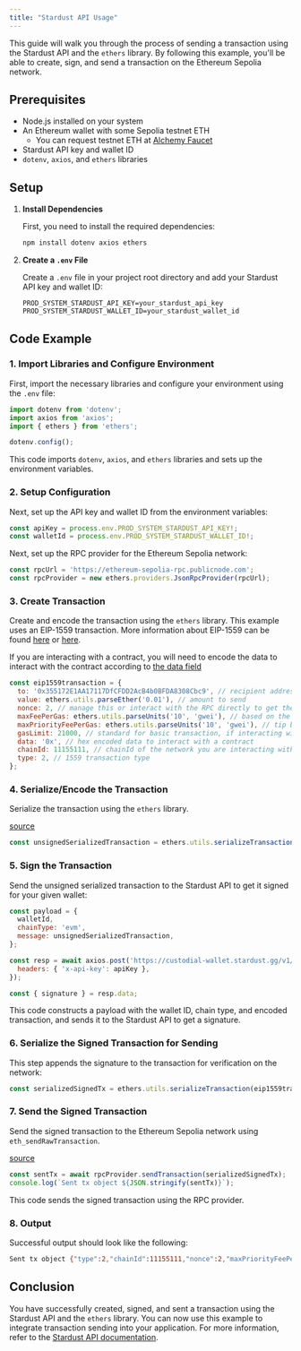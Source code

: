 ```yaml
---
title: "Stardust API Usage"
---
```


This guide will walk you through the process of sending a transaction using the Stardust API and the `ethers` library. By following this example, you'll be able to create, sign, and send a transaction on the Ethereum Sepolia network.

## Prerequisites

- Node.js installed on your system
- An Ethereum wallet with some Sepolia testnet ETH
  - You can request testnet ETH at [Alchemy Faucet](https://www.alchemy.com/faucets/ethereum-sepolia)
- Stardust API key and wallet ID
- `dotenv`, `axios`, and `ethers` libraries

## Setup

1. **Install Dependencies**

   First, you need to install the required dependencies:

   ```bash
   npm install dotenv axios ethers
   ```

2. **Create a `.env` File**

   Create a `.env` file in your project root directory and add your Stardust API key and wallet ID:

   ```env
   PROD_SYSTEM_STARDUST_API_KEY=your_stardust_api_key
   PROD_SYSTEM_STARDUST_WALLET_ID=your_stardust_wallet_id
   ```

## Code Example

### 1. Import Libraries and Configure Environment

First, import the necessary libraries and configure your environment using the `.env` file:

```javascript
import dotenv from 'dotenv';
import axios from 'axios';
import { ethers } from 'ethers';

dotenv.config();
```

This code imports `dotenv`, `axios`, and `ethers` libraries and sets up the environment variables.

### 2. Setup Configuration

Next, set up the API key and wallet ID from the environment variables:

```javascript
const apiKey = process.env.PROD_SYSTEM_STARDUST_API_KEY!;
const walletId = process.env.PROD_SYSTEM_STARDUST_WALLET_ID!;
```

Next, set up the RPC provider for the Ethereum Sepolia network:

```javascript
const rpcUrl = 'https://ethereum-sepolia-rpc.publicnode.com';
const rpcProvider = new ethers.providers.JsonRpcProvider(rpcUrl);
```

### 3. Create Transaction

Create and encode the transaction using the `ethers` library. This example uses an EIP-1559 transaction. More information about EIP-1559 can be found [here](https://eips.ethereum.org/EIPS/eip-1559) or [here](https://ethereum.org/en/developers/docs/transactions/).

If you are interacting with a contract, you will need to encode the data to interact with the contract according to [the data field](https://ethereum.org/en/developers/docs/transactions/#the-data-field)

```javascript
const eip1559transaction = {
  to: '0x355172E1AA17117DfCFDD2AcB4b0BFDA8308Cbc9', // recipient address, contract or EOA
  value: ethers.utils.parseEther('0.01'), // amount to send
  nonce: 2, // manage this or interact with the RPC directly to get the next nonce
  maxFeePerGas: ethers.utils.parseUnits('10', 'gwei'), // based on the network you are interacting with
  maxPriorityFeePerGas: ethers.utils.parseUnits('10', 'gwei'), // tip based on the network you are interacting with
  gasLimit: 21000, // standard for basic transaction, if interacting with a contract you will need to estimate the gas
  data: '0x', // hex encoded data to interact with a contract
  chainId: 11155111, // chainId of the network you are interacting with, this example uses Sepolia
  type: 2, // 1559 transaction type
};
```

### 4. Serialize/Encode the Transaction

Serialize the transaction using the `ethers` library.

[source](https://github.com/ethers-io/ethers.js/blob/v5.7.2/packages/transactions/src.ts/index.ts#L305)

```javascript
const unsignedSerializedTransaction = ethers.utils.serializeTransaction(eip1559transaction);
```

### 5. Sign the Transaction

Send the unsigned serialized transaction to the Stardust API to get it signed for your given wallet:

```javascript
const payload = {
  walletId,
  chainType: 'evm',
  message: unsignedSerializedTransaction,
};

const resp = await axios.post('https://custodial-wallet.stardust.gg/v1/sign/message', payload, {
  headers: { 'x-api-key': apiKey },
});

const { signature } = resp.data;
```

This code constructs a payload with the wallet ID, chain type, and encoded transaction, and sends it to the Stardust API to get a signature.

### 6. Serialize the Signed Transaction for Sending

This step appends the signature to the transaction for verification on the network:

```javascript
const serializedSignedTx = ethers.utils.serializeTransaction(eip1559transaction, signature);
```

### 7. Send the Signed Transaction

Send the signed transaction to the Ethereum Sepolia network using `eth_sendRawTransaction`.

[source](https://github.com/ethers-io/ethers.js/blob/v5.7.2/packages/providers/src.ts/json-rpc-provider.ts#L212)

```javascript
const sentTx = await rpcProvider.sendTransaction(serializedSignedTx);
console.log(`Sent tx object ${JSON.stringify(sentTx)}`);
```

This code sends the signed transaction using the RPC provider.

### 8. Output

Successful output should look like the following:

```bash
Sent tx object {"type":2,"chainId":11155111,"nonce":2,"maxPriorityFeePerGas":{"type":"BigNumber","hex":"0x02540be400"},"maxFeePerGas":{"type":"BigNumber","hex":"0x02540be400"},"gasPrice":null,"gasLimit":{"type":"BigNumber","hex":"0x5208"},"to":"0x355172E1AA17117DfCFDD2AcB4b0BFDA8308Cbc9","value":{"type":"BigNumber","hex":"0x2386f26fc10000"},"data":"0x","accessList":[],"hash":"0x93f06003a67a83764aa7cd2701ba827488a4b4d9d2a99385806543a872556479","v":0,"r":"0x4bf8227064515642ffd2a66be059b729abd2efbb3cd1f8450e6daa3726606b94","s":"0x58179b3af707c39a675066edc5f1d84698c9b7ad6f68e8d4402ad21ce8908fe7","from":"0x2210FA04B60d6846552F889DCde641022648F493","confirmations":0}
```

## Conclusion

You have successfully created, signed, and sent a transaction using the Stardust API and the `ethers` library. You can now use this example to integrate transaction sending into your application. For more information, refer to the [Stardust API documentation](https://docs-waas.stardust.gg/api-reference).
